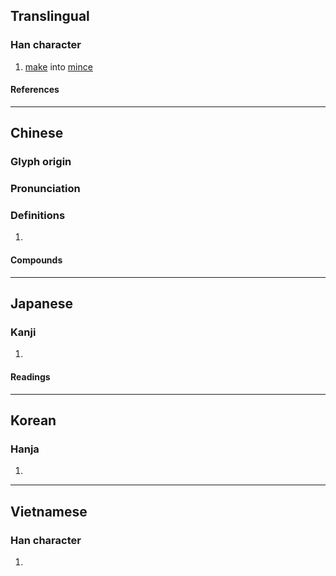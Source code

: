 {{character info/new}}
==Translingual==

===Han character===
{{Han char|rn=18|rad=刀|as=19|sn=21|four=02200|canj=IYLN|ids=⿰靡刂}}

# [[make]] into [[mince]]

====References====
{{Han ref|kx=0145.440|dkj=02281|dj=0327.260|hdz=10363.080|uh=5298}}

----

==Chinese==
{{zh-forms}}

===Glyph origin===
{{Han etym}}

===Pronunciation===
{{zh-pron
|m=jìn,mó
|c=mo4
|mc=y
|oc=y
|cat=
}}

===Definitions===
{{zh-hanzi}}

# {{rfdef|zh}}

====Compounds====
{{zh-der|劘滅}}

----

==Japanese==

===Kanji===
{{ja-kanji|grade=|rs=刀19}}

# {{rfdef|ja|sort=刀19}}

====Readings====
{{ja-readings
|on=ば, ま, び, み
|kun=けずる, する, わける
}}

----

==Korean==

===Hanja===
{{ko-hanja|마}}

# {{rfdef|ko|sort=刀19}}

----

==Vietnamese==

===Han character===
{{vi-readings|reading=mi|rs=刀19}}

# {{rfdef|vi|sort=刀19}}